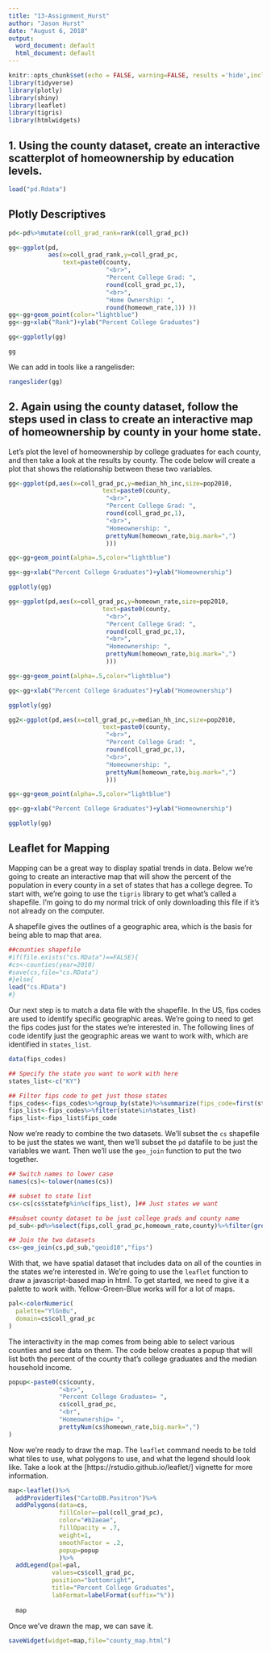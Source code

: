 ```yaml
---
title: "13-Assignment_Hurst"
author: "Jason Hurst"
date: "August 6, 2018"
output:
  word_document: default
  html_document: default
---
```



```r
knitr::opts_chunk$set(echo = FALSE, warning=FALSE, results ='hide',include=TRUE,messages=FALSE)
library(tidyverse)
library(plotly)
library(shiny)
library(leaflet)
library(tigris)
library(htmlwidgets)
```

## 1. Using the county dataset, create an interactive scatterplot of homeownership by education levels.

```r
load("pd.Rdata")
```

## Plotly Descriptives

```r
pd<-pd%>%mutate(coll_grad_rank=rank(coll_grad_pc))
```


```r
gg<-ggplot(pd,
           aes(x=coll_grad_rank,y=coll_grad_pc,
               text=paste0(county,
                           "<br>",
                           "Percent College Grad: ",
                           round(coll_grad_pc,1),
                           "<br>",
                           "Home Ownership: ",
                           round(homeown_rate,1)) ))
gg<-gg+geom_point(color="lightblue")
gg<-gg+xlab("Rank")+ylab("Percent College Graduates")

gg<-ggplotly(gg)

gg

```

We can add in tools like a rangelisder:
```r
rangeslider(gg)
```


## 2. Again using the county dataset, follow the steps used in class to create an interactive map of homeownership by county in your home state.

Let's plot the level of homeownership by college graduates for each county, and then take a look at the results by county. The code below will create a plot that shows the relationship between these two variables. 

```r
gg<-ggplot(pd,aes(x=coll_grad_pc,y=median_hh_inc,size=pop2010,
                          text=paste0(county,
                           "<br>",
                           "Percent College Grad: ",
                           round(coll_grad_pc,1),
                           "<br>",
                           "Homeownership: ",
                           prettyNum(homeown_rate,big.mark=",")
                           )))

gg<-gg+geom_point(alpha=.5,color="lightblue")

gg<-gg+xlab("Percent College Graduates")+ylab("Homeownership")

ggplotly(gg)
```


```r
gg<-ggplot(pd,aes(x=coll_grad_pc,y=homeown_rate,size=pop2010,
                          text=paste0(county,
                           "<br>",
                           "Percent College Grad: ",
                           round(coll_grad_pc,1),
                           "<br>",
                           "Homeownership: ",
                           prettyNum(homeown_rate,big.mark=",")
                           )))

gg<-gg+geom_point(alpha=.5,color="lightblue")

gg<-gg+xlab("Percent College Graduates")+ylab("Homeownership")

ggplotly(gg)


```

```r
gg2<-ggplot(pd,aes(x=coll_grad_pc,y=median_hh_inc,size=pop2010,
                          text=paste0(county,
                           "<br>",
                           "Percent College Grad: ",
                           round(coll_grad_pc,1),
                           "<br>",
                           "Homeownership: ",
                           prettyNum(homeown_rate,big.mark=",")
                           )))

gg<-gg+geom_point(alpha=.5,color="lightblue")

gg<-gg+xlab("Percent College Graduates")+ylab("Homeownership")

ggplotly(gg)
```
## Leaflet for Mapping

Mapping can be a great way to display spatial trends in data. Below we're going to create an interactive map that will show the percent of the population in every county in a set of states that has a college degree. To start with, we're going to use the `tigris` library to get what's called a shapefile. I'm going to do my normal trick of only downloading this file if it's not already on the computer. 

A shapefile gives the outlines of a geographic area, which is the basis for being able to map that area. 
```r
##counties shapefile
#if(file.exists("cs.RData")==FALSE){
#cs<-counties(year=2010)
#save(cs,file="cs.RData")
#}else{
load("cs.RData")
#}
```

Our next step is to match a data file with the shapefile. In the US, fips codes are used to identify specific geographic areas. We're going to need to get the fips codes just for the states we're interested in. The following lines of code identify just the geographic areas we want to work with, which are identified in `states_list`.

```r
data(fips_codes)

## Specify the state you want to work with here
states_list<-c("KY")

## Filter fips code to get just those states
fips_codes<-fips_codes%>%group_by(state)%>%summarize(fips_code=first(state_code))
fips_list<-fips_codes%>%filter(state%in%states_list)
fips_list<-fips_list$fips_code
```


Now we're ready to combine the two datasets. We'll subset the `cs` shapefile to be just the states we want, then we'll subset the `pd` datafile to be just the variables we want. Then we'll use the `geo_join` function to put the two together. 
```r

## Switch names to lower case
names(cs)<-tolower(names(cs))

## subset to state list
cs<-cs[cs$statefp%in%c(fips_list), ]## Just states we want

##subset county dataset to be just college grads and county name
pd_sub<-pd%>%select(fips,coll_grad_pc,homeown_rate,county)%>%filter(grepl(states_list,county))

## Join the two datasets
cs<-geo_join(cs,pd_sub,"geoid10","fips")
```

With that, we have spatial dataset that includes data on all of the counties in the states we're interested in. We're going to use the `leaflet` function to draw a javascript-based map in html. To get started, we need to give it a palette to work with. Yellow-Green-Blue works will for a lot of maps. 

```r
pal<-colorNumeric(
  palette="YlGnBu",
  domain=cs$coll_grad_pc
)
```

The interactivity in the map comes from being able to select various counties and see data on them. The code below creates a popup that will list both the percent of the county that's college graduates and the median household income. 

```r
popup<-paste0(cs$county,
              "<br>",
              "Percent College Graduates= ",
              cs$coll_grad_pc,
              "<br",
              "Homeownership= ",
              prettyNum(cs$homeown_rate,big.mark=",")
)
```

Now we're ready to draw the map. The `leaflet` command needs to be told what tiles to use, what polygons to use, and what the legend should look like. Take a look at the [https://rstudio.github.io/leaflet/] vignette for more information. 

```r
map<-leaflet()%>%
  addProviderTiles("CartoDB.Positron")%>%
  addPolygons(data=cs,
              fillColor=~pal(coll_grad_pc),
              color="#b2aeae",
              fillOpacity = .7,
              weight=1,
              smoothFactor = .2,
              popup=popup
              )%>%
  addLegend(pal=pal,
            values=cs$coll_grad_pc,
            position="bottomright",
            title="Percent College Graduates",
            labFormat=labelFormat(suffix="%"))
                
  map
```

Once we've drawn the map, we can save it.
```r
saveWidget(widget=map,file="county_map.html")
```

